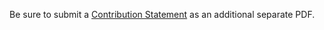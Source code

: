 Be sure to submit a [Contribution Statement](/assignments#contribution-statements) as an additional separate PDF.
